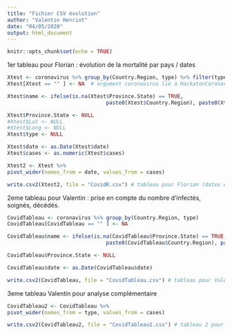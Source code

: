 ```yaml
---
title: "Fichier CSV évolution"
author: "Valentin Henriot"
date: "04/05/2020"
output: html_document
---
```


```r
knitr::opts_chunk$set(echo = TRUE)
```

1er tableau pour Florian : évolution de la mortalité par pays / dates

```r
Xtest <- coronavirus %>% group_by(Country.Region, type) %>% filter(type == "death")
Xtest[Xtest == "" ] <- NA  # argument coronavirus lié à HackatonCoronavirus.Rmd

Xtest$name <- ifelse(is.na(Xtest$Province.State) == TRUE, 
                                paste0(Xtest$Country.Region), paste0(Xtest$Province.State))

Xtest$Province.State <- NULL
#Xtest$Lat <- NULL
#Xtest$Long <- NULL
Xtest$type <- NULL

Xtest$date <- as.Date(Xtest$date)
Xtest$cases <- as.numeric(Xtest$cases)

Xtest2 <- Xtest %>%
pivot_wider(names_from = date, values_from = cases)
```

```r
write.csv2(Xtest2, file = "CovidR.csv") # tableau pour Florian (dates en colonnes)
```

2eme tableau pour Valentin : prise en compte du nombre d'infectés, soignés, décédés. 

```r
CovidTableau <- coronavirus %>% group_by(Country.Region, type)
CovidTableau[CovidTableau == "" ] <- NA

CovidTableau$name <- ifelse(is.na(CovidTableau$Province.State) == TRUE, 
                                paste0(CovidTableau$Country.Region), paste0(CovidTableau$Province.State))

CovidTableau$Province.State <- NULL

CovidTableau$date <- as.Date(CovidTableau$date)
```

```r
write.csv2(CovidTableau, file = "CovidTableau.csv") # tableau pour Valentin (analyse sur logiciel Tableau)
```

3eme tableau Valentin pour analyse complémentaire

```r
CovidTableau2 <- CovidTableau %>%
pivot_wider(names_from = type, values_from = cases)
```

```r
write.csv2(CovidTableau2, file = "CovidTableau2.csv") # tableau 2 pour Valentin (analyse sur logiciel Tableau)
```

